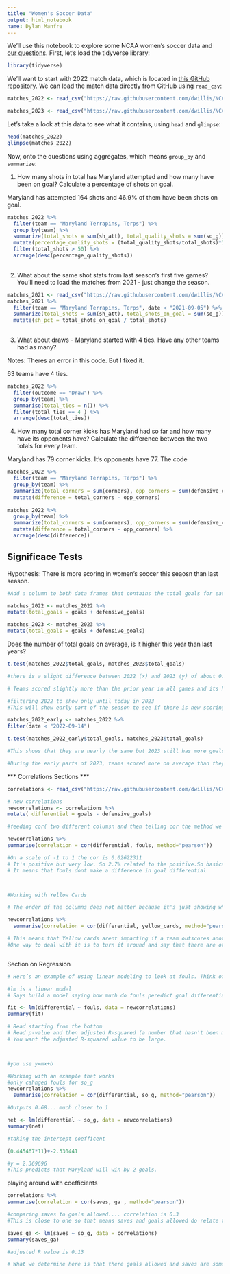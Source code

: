 ```yaml
---
title: "Women's Soccer Data"
output: html_notebook
name: Dylan Manfre
---
```


We'll use this notebook to explore some NCAA women's soccer data and [our questions](https://docs.google.com/spreadsheets/d/1kTSrnl1URmcexIWLDMWqDnp3q-c2OS45uifnhjp10n4/edit#gid=0). First, let's load the tidyverse library:

```r
library(tidyverse)
```

We'll want to start with 2022 match data, which is located in [this GitHub repository](https://github.com/dwillis/NCAAWomensSoccerData). We can load the match data directly from GitHub using `read_csv`:


```r
matches_2022 <- read_csv("https://raw.githubusercontent.com/dwillis/NCAAWomensSoccerData/main/data/ncaa_womens_soccer_matchstats_2022.csv")

matches_2023 <- read_csv("https://raw.githubusercontent.com/dwillis/NCAAWomensSoccerData/main/data/ncaa_womens_soccer_matchstats_2023.csv")

```

Let's take a look at this data to see what it contains, using `head` and `glimpse`:

```r
head(matches_2022)
glimpse(matches_2022)
```

Now, onto the questions using aggregates, which means `group_by` and `summarize`:

1. How many shots in total has Maryland attempted and how many have been on goal? Calculate a percentage of shots on goal.

Maryland has attempted 164 shots and 46.9% of them have been shots on goal. 

```r
matches_2022 %>% 
  filter(team == "Maryland Terrapins, Terps") %>% 
  group_by(team) %>% 
  summarize(total_shots = sum(sh_att), total_quality_shots = sum(so_g)) %>% 
  mutate(percentage_quality_shots = (total_quality_shots/total_shots)*100) %>% 
  filter(total_shots > 50) %>% 
  arrange(desc(percentage_quality_shots))
 
```

2. What about the same shot stats from last season's first five games? You'll need to load the matches from 2021 - just change the season.

```r
matches_2021 <- read_csv("https://raw.githubusercontent.com/dwillis/NCAAWomensSoccerData/main/data/ncaa_womens_soccer_matchstats_2021.csv")
matches_2021 %>%
  filter(team == "Maryland Terrapins, Terps", date < "2021-09-05") %>%
  summarize(total_shots = sum(sh_att), total_shots_on_goal = sum(so_g)) %>%
  mutate(sh_pct = total_shots_on_goal / total_shots)
  
```


3. What about draws - Maryland started with 4 ties. Have any other teams had as many?

Notes: Theres an error in this code. But I fixed it.

63 teams have 4 ties.


```r
matches_2022 %>% 
  filter(outcome == "Draw") %>%
  group_by(team) %>%
  summarise(total_ties = n()) %>%
  filter(total_ties == 4 ) %>% 
  arrange(desc(total_ties)) 
```


4. How many total corner kicks has Maryland had so far and how many have its opponents have? Calculate the difference between the two totals for every team.

Maryland has 79 corner kicks. It's opponents have 77.
The code 

```r
matches_2022 %>% 
  filter(team == "Maryland Terrapins, Terps") %>% 
  group_by(team) %>% 
  summarize(total_corners = sum(corners), opp_corners = sum(defensive_corners)) %>% 
  mutate(difference = total_corners - opp_corners)
  
matches_2022 %>% 
  group_by(team) %>% 
  summarize(total_corners = sum(corners), opp_corners = sum(defensive_corners)) %>% 
  mutate(difference = total_corners - opp_corners) %>% 
  arrange(desc(difference))
```

## Significace Tests

Hypothesis: There is more scoring in women's soccer this seaosn than last season.

```r
#Add a column to both data frames that contains the total goals for each match

matches_2022 <- matches_2022 %>% 
mutate(total_goals = goals + defensive_goals)

matches_2023 <- matches_2023 %>% 
mutate(total_goals = goals + defensive_goals)
```

Does the number of total goals on average, is it higher this year than last years?

```r

t.test(matches_2022$total_goals, matches_2023$total_goals)

#there is a slight difference between 2022 (x) and 2023 (y) of about 0.3 goals per match and this is significant because it can.

# Teams scored slightly more than the prior year in all games and its happened across the baord instead of a handful of games. 

```
```r

#filtering 2022 to show only until today in 2023
#This will show early part of the season to see if there is new scoring.

matches_2022_early <- matches_2022 %>% 
filter(date < "2022-09-14")

t.test(matches_2022_early$total_goals, matches_2023$total_goals)

#This shows that they are nearly the same but 2023 still has more goals.

#During the early parts of 2023, teams scored more on average than they did a season ago. However, during the whole season, 2023 was on pace to otuscore 2022. This was happening across all teams during the 2023 seaosn. 

```


*** Correlations Sections ***

```r

correlations <- read_csv("https://raw.githubusercontent.com/dwillis/NCAAWomensSoccerData/main/data/ncaa_womens_soccer_matchstats_2023.csv")

```

```r
# new correlations
newcorrelations <- correlations %>% 
mutate( differential = goals - defensive_goals)


```

```r
#feeding cor( two different columsn and then telling cor the method we are using)

newcorrelations %>% 
summarise(correlation = cor(differential, fouls, method="pearson"))

#On a scale of -1 to 1 the cor is 0.02622311
# It's positive but very low. So 2.7% related to the positive.So basically this means they are unrealted.
# It means that fouls dont make a difference in goal differential




```


```r
#Working with Yellow Cards

# The order of the columns does not matter because it's just showing what you want to compare 

newcorrelations %>% 
  summarise(correlation = cor(differential, yellow_cards, method="pearson"))

# This means that Yellow cards arent impacting if a team outscores another. 
#One way to deal with it is to turn it around and say that there are other factors that are more consequential. 



```

Section on Regression

```r
# Here’s an example of using linear modeling to look at fouls. Think of the ~ character as saying “is predicted by”. The output looks like a lot, but what we need is a small part of it.

#lm is a linear model
# Says build a model saying how much do fouls peredict goal differential.

fit <- lm(differential ~ fouls, data = newcorrelations)
summary(fit)

# Read starting from the bottom
# Read p-value and then adjusted R-squared (a number that hasn't been multiplied by 100)
# You want the adjusted R-squared value to be large. 



#you use y=mx+b

```

```r
#Working with an example that works
#only cahnged fouls for so_g
newcorrelations %>% 
  summarise(correlation = cor(differential, so_g, method="pearson"))

#Outputs 0.68... much closer to 1

net <- lm(differential ~ so_g, data = newcorrelations)
summary(net)

```
```r
#taking the intercept coefficent

(0.445467*11)+-2.530441 

#y = 2.369696
#This predicts that Maryland will win by 2 goals. 
```

playing around with coefficients

```r

correlations %>% 
summarise(correlation = cor(saves, ga , method="pearson"))

#comparing saves to goals allowed.... correlation is 0.3
#This is close to one so that means saves and goals allowed do relate to each other at least a little bit. 

saves_ga <- lm(saves ~ so_g, data = correlations)
summary(saves_ga)

#adjusted R value is 0.13

# What we determine here is that there goals allowed and saves are somewhat related but it is not all that strong. 

```















